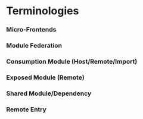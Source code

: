 # Terminologies 


### Micro-Frontends 




### Module Federation 




### Consumption Module (Host/Remote/Import)




### Exposed Module (Remote)



### Shared Module/Dependency



### Remote Entry